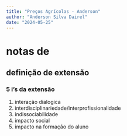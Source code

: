 ```yaml
---
title: "Preços Agrícolas - Anderson"
author: "Anderson Silva Dairel"
date: "2024-05-25"
---
```


# notas de 

## definição de extensão

### 5 i's da extensão

 1) interação dialogica
 2) interdisciplinariedade/interprofissionalidade
 3) indissociabilidade
 4) impacto social
 5) impacto na formação do aluno
